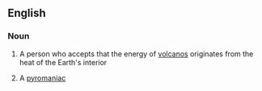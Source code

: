 ==English==

===Noun===
{{en-noun}}

#{{dated|rare}} A person who accepts that the energy of [[volcano]]s originates from the heat of the Earth's interior
# A [[pyromaniac]]